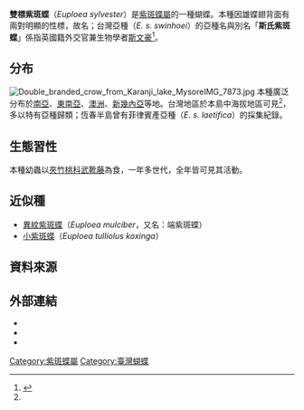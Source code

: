 {{NoteTA
|G1=Butterfly
}}
{{Speciesbox
| name = 雙標紫斑蝶
| status = 
| status_system = iucn3.1
| status_ref = 
| image = Euploea sylvester swinhoei male dorsal view 20150606.jpg
| image_caption = 台灣亞種（''E. s. swinhoei''）雌蝶
| image2 = 
| image2_caption = 
| genus = Euploea
| species = sylvester
| subspecies = 
| authority = (Fabricius, 1793)
| subdivision_ranks = [[亞種|亞種]]
| subdivision = 
| synonyms = 
}}

'''雙標紫斑蝶'''（''Euploea sylvester''）是[[紫斑蝶屬|紫斑蝶屬]]的一種蝴蝶。本種因雄蝶翅背面有兩對明顯的性標，故名；台灣亞種（''E. s. swinhoei''）的亞種名與別名「'''斯氏紫斑蝶'''」係指英國籍外交官兼生物學者[[郇和|斯文豪]]<ref name="978-986-177-668-2">{{cite book|author=徐堉峰 |coauthors= |title=台灣蝴蝶圖鑑．下（蛺蝶） |year=2013 |publisher=晨星出版社 |location=台中市 |isbn=978-986-177-668-2 }}</ref>。

==分布==
[[File:Double_branded_crow_from_Karanji_lake_MysoreIMG_7873.jpg|thumb]]
本種廣泛分布於[[南亞|南亞]]、[[東南亞|東南亞]]、[[澳洲|澳洲]]、[[新幾內亞|新幾內亞]]等地。台灣地區於本島中海拔地區可見<ref name="978-986-177-668-2" />，多以特有亞種歸類；恆春半島曾有菲律賓產亞種（''E. s. laetifica''）的採集紀錄。

==生態習性==
本種幼蟲以[[夾竹桃科|夾竹桃科]][[武靴藤|武靴藤]]為食，一年多世代，全年皆可見其活動。

==近似種==
*[[異紋紫斑蝶|異紋紫斑蝶]]（''Euploea mulciber''，又名：端紫斑蝶）
*[[小紫斑蝶|小紫斑蝶]]（''Euploea tulliolus koxinga''）

==資料來源==
<references></references>

==外部連結==
* {{TaiBNET| zh=雙標紫斑蝶 | id=347105| binomial= Euploea sylvester| sub = swinhoei | authority=Wallace & Moore, 1866| var= | accessdate=2015/06/07}} 
* {{Commonscat-inline|Euploea sylvester|雙標紫斑蝶}}
* {{Wikispecies-inline|Euploea sylvester|雙標紫斑蝶}}
{{Taxonbar|from=Q589906}}

[[Category:紫斑蝶屬|Category:紫斑蝶屬]]
[[Category:臺灣蝴蝶|Category:臺灣蝴蝶]]